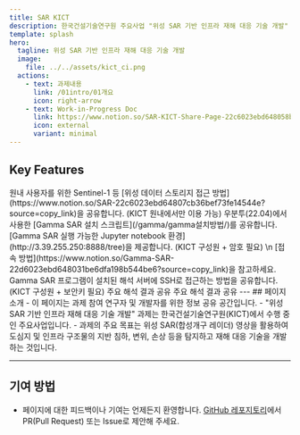 ```yaml
---
title: SAR KICT
description: 한국건설기술연구원 주요사업 "위성 SAR 기반 인프라 재해 대응 기술 개발" 과제 참여 연구자/개발자를 위한 페이지 입니다.
template: splash
hero:
  tagline: 위성 SAR 기반 인프라 재해 대응 기술 개발
  image:
    file: ../../assets/kict_ci.png
  actions:
    - text: 과제내용
      link: /01intro/01개요
      icon: right-arrow
    - text: Work-in-Progress Doc
      link: https://www.notion.so/SAR-KICT-Share-Page-22c6023ebd648058b9f1c10ef02e94ad?source=copy_link
      icon: external
      variant: minimal
---
```



## Key Features
<CardGrid stagger>
	<Card title="원내 위성데이터 스토리지 (내부용)" icon="pencil">
		원내 사용자를 위한 Sentinel-1 등 [위성 데이터 스토리지 접근 방법](https://www.notion.so/SAR-22c6023ebd64807cb36bef73fe14544e?source=copy_link)을 공유합니다.
		(KICT 원내에서만 이용 가능)
	</Card>
	<Card title="Gamma SAR 설치 스크립트 (내부용)" icon="setting">
		우분투(22.04)에서 사용한 [Gamma SAR 설치 스크립트](/gamma/gamma설치방법/)를 공유합니다.
	</Card>
	<Card title="Gamma Jupyter Server (내부용)" icon="setting">
		[Gamma SAR 실행 가능한 Jupyter notebook 환경](http://3.39.255.250:8888/tree)을 제공합니다. (KICT 구성원 + 암호 필요) \n
		[접속 방법](https://www.notion.so/Gamma-SAR-22d6023ebd648031be6dfa198b544be6?source=copy_link)을 참고하세요.
	</Card>
	<Card title="Gamma Server SSH 접근 (내부용)" icon="setting">
		Gamma SAR 프로그램이 설치된 해석 서버에 SSH로 접근하는 방법을 공유합니다. (KICT 구성원 + 보안키 필요)
	</Card>
	<Card title="인천대교 주탑 변위 분석 결과" icon="add-document">
		주요 해석 결과 공유
	</Card>
	<Card title="항만 지반 침하 분석 결과" icon="open-book">
		주요 해석 결과 공유
	</Card>
</CardGrid>
---
## 페이지 소개
- 이 페이지는 과제 참여 연구자 및 개발자를 위한 정보 공유 공간입니다.
- "위성 SAR 기반 인프라 재해 대응 기술 개발" 과제는 한국건설기술연구원(KICT)에서 수행 중인 주요사업입니다.
- 과제의 주요 목표는 위성 SAR(합성개구 레이더) 영상을 활용하여 도심지 및 인프라 구조물의 지반 침하, 변위, 손상 등을 탐지하고 재해 대응 기술을 개발하는 것입니다.

---
## 기여 방법
- 페이지에 대한 피드백이나 기여는 언제든지 환영합니다. [GitHub 레포지토리](https://github.com/husky81/sar-kict-pages)에서 PR(Pull Request) 또는 Issue로 제안해 주세요.
